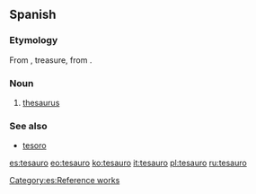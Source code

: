 ==Spanish==

===Etymology===
From {{etyl|la|es}} {{term|thesaurus|lang=la}}, treasure, from {{etyl|grc|es}}.

===Noun===
{{es-noun|m}}

# [[thesaurus]]

===See also===
* [[tesoro]]

[[Category:es:Reference works]]

[[es:tesauro]]
[[eo:tesauro]]
[[ko:tesauro]]
[[it:tesauro]]
[[pl:tesauro]]
[[ru:tesauro]]